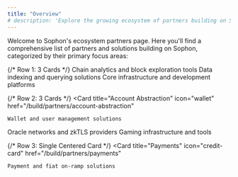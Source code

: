 ```yaml
---
title: "Overview"
# description: 'Explore the growing ecosystem of partners building on Sophon'
---
```


Welcome to Sophon's ecosystem partners page. Here you'll find a comprehensive list of partners and solutions building on Sophon, categorized by their primary focus areas:

<CardGroup cols={3}>
  {/* Row 1: 3 Cards */}
  <Card
    title="Block Explorers"
    icon="magnifying-glass-chart"
    href="/build/partners/block-explorers"
  >
    Chain analytics and block exploration tools
  </Card>
  <Card
    title="Indexers"
    icon="database"
    href="/build/partners/indexers"
  >
    Data indexing and querying solutions
  </Card>
  <Card
    title="Infrastructure"
    icon="server"
    href="/build/partners/infrastructure"
  >
    Core infrastructure and development platforms
  </Card>

  {/* Row 2: 3 Cards */}
  <Card
    title="Account Abstraction"
    icon="wallet"
    href="/build/partners/account-abstraction"
  >
    Wallet and user management solutions
  </Card>
  <Card
    title="Oracles & zkTLS"
    icon="satellite-dish"
    href="/build/partners/oracles"
  >
    Oracle networks and zkTLS providers
  </Card>
  <Card
    title="Gaming"
    icon="gamepad"
    href="/build/partners/gaming"
  >
    Gaming infrastructure and tools
  </Card>

  {/* Row 3: Single Centered Card */}
  <Card
    title="Payments"
    icon="credit-card"
    href="/build/partners/payments"
  >
    Payment and fiat on-ramp solutions
  </Card>
</CardGroup>
